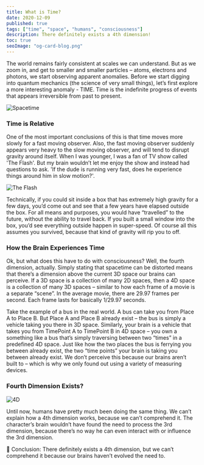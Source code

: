 ```yaml
---
title: What is Time?
date: 2020-12-09
published: true
tags: ["time", "space", "humans", "consciousness"]
description: There definitely exists a 4th dimension!
toc: true
seoImage: "og-card-blog.png"
---
```




The world remains fairly consistent at scales we can understand. But as we zoom in, and get to smaller and smaller particles – atoms, electrons and photons, we start observing apparent anomalies. Before we start digging into quantum mechanics (the science of very small things), let’s first explore a more interesting anomaly - TIME. Time is the indefinite progress of events that appears irreversible from past to present. 

![Spacetime](1.jpg)

### Time is Relative
One of the most important conclusions of this is that time moves more slowly for a fast moving observer. Also, the fast moving observer suddenly appears very heavy to the slow moving observer, and will tend to disrupt gravity around itself. When I was younger, I was a fan of TV show called 'The Flash'. But my brain wouldn’t let me enjoy the show and instead had questions to ask. 'If the dude is running very fast, does he experience things around him in slow motion?'.

![The Flash](2.jpg)

Technically, if you could sit inside a box that has extremely high gravity for a few days, you’d come out and see that a few years have elapsed outside the box. For all means and purposes, you would have “travelled” to the future, without the ability to travel back. If you built a small window into the box, you’d see everything outside happen in super-speed. Of course all this assumes you survived, because that kind of gravity will rip you to off.

### How the Brain Experiences Time
Ok, but what does this have to do with consciousness? Well, the fourth dimension, actually. Simply stating that spacetime can be distorted means that there’s a dimension above the current 3D space our brains can perceive. If a 3D space is a collection of many 2D spaces, then a 4D space is a collection of many 3D spaces – similar to how each frame of a movie is a separate “scene”. In the average movie, there are 29.97 frames per second. Each frame lasts for basically 1/29.97 seconds.

Take the example of a bus in the real world. A bus can take you from Place A to Place B. But Place A and Place B already exist – the bus is simply a vehicle taking you there in 3D space. Similarly, your brain is a vehicle that takes you from TimePoint A to TimePoint B in 4D space – you own a something like a bus that’s simply traversing between two “times” in a predefined 4D space. Just like how the two places the bus is ferrying you between already exist, the two “time points” your brain is taking you between already exist. We don’t perceive this because our brains aren’t built to – which is why we only found out using a variety of measuring devices. 

### Fourth Dimension Exists?

![4D](3.jpg)

Until now, humans have pretty much been doing the same thing. We can’t explain how a 4th dimension works, because we can’t comprehend it. The character’s brain wouldn’t have found the need to process the 3rd dimension, because there’s no way he can even interact with or influence the 3rd dimension.

 
<Callout>
  📍 Conclusion: There definitely exists a 4th dimension, but we can’t comprehend it because our brains haven’t evolved the need to.
</Callout>
